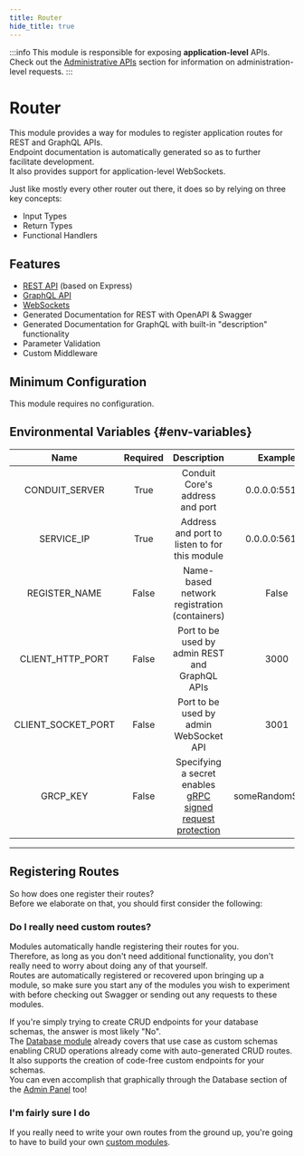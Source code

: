 ```yaml
---
title: Router
hide_title: true
---
```


:::info
This module is responsible for exposing **application-level** APIs.<br />
Check out the [Administrative APIs](../../administration) section for information on administration-level requests.
:::

# Router

This module provides a way for modules to register application routes for REST and GraphQL APIs.<br />
Endpoint documentation is automatically generated so as to further facilitate development.<br />
It also provides support for application-level WebSockets.

Just like mostly every other router out there, it does so by relying on three key concepts:

- Input Types
- Return Types
- Functional Handlers

## Features

- [REST API](rest) (based on Express)
- [GraphQL API](graphql)
- [WebSockets](sockets)
- Generated Documentation for REST with OpenAPI & Swagger
- Generated Documentation for GraphQL with built-in "description" functionality
- Parameter Validation
- Custom Middleware

## Minimum Configuration

This module requires no configuration.

## Environmental Variables {#env-variables}

|  Name          | Required  |  Description                           |  Example      |
| :------------: | :-------: | :------------------------------------: | :-----------: |
| CONDUIT_SERVER |   True    | Conduit Core's address and port               | 0.0.0.0:55152 |
| SERVICE_IP     |   True    | Address and port to listen to for this module | 0.0.0.0:56154 |
| REGISTER_NAME  |   False   | Name-based network registration (containers)  | False         |
| CLIENT_HTTP_PORT   | False | Port to be used by admin REST and GraphQL APIs | 3000  |
| CLIENT_SOCKET_PORT | False | Port to be used by admin WebSocket API         | 3001  |
| GRCP_KEY       |   False   | Specifying a secret enables [gRPC signed request protection](../../core#grpc-request-protection) | someRandomSecret |

-------------------------------------------------

## Registering Routes

So how does one register their routes?<br />
Before we elaborate on that, you should first consider the following:

### Do I really need custom routes?

Modules automatically handle registering their routes for you.<br />
Therefore, as long as you don't need additional functionality, you don't really need to worry about doing any of that yourself.<br />
Routes are automatically registered or recovered upon bringing up a module, 
so make sure you start any of the modules you wish to experiment with before checking out Swagger or sending out any requests to these modules.

If you're simply trying to create CRUD endpoints for your database schemas, the answer is most likely "No".<br />
The [Database module](../database) already covers that use case as custom schemas enabling CRUD operations already come with auto-generated CRUD routes.<br />
It also supports the creation of code-free custom endpoints for your schemas.<br />
You can even accomplish that graphically through the Database section of the [Admin Panel](../../get-started/admin-panel) too!

### I'm fairly sure I do

If you really need to write your own routes from the ground up, you're going to have to build your own [custom modules](../#custom-modules).
